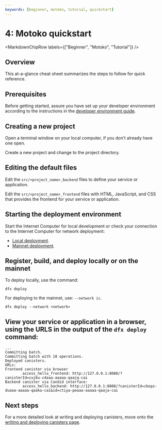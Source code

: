 ```yaml
---
keywords: [beginner, motoko, tutorial, quickstart]
---
```



# 4: Motoko quickstart

<MarkdownChipRow labels={["Beginner", "Motoko", "Tutorial"]} />

## Overview

This at-a-glance cheat sheet summarizes the steps to follow for quick reference.

## Prerequisites

Before getting started, assure you have set up your developer environment according to the instructions in the [developer environment guide](/docs/current/developer-docs/backend/motoko/dev-env).

## Creating a new project

Open a terminal window on your local computer, if you don’t already have one open.

Create a new project and change to the project directory.

<DfxNewSnippet />

## Editing the default files

Edit the `src/<project_name>_backend` files to define your service or application.

Edit the `src/<project_name>_frontend` files with HTML, JavaScript, and CSS that provides the frontend for your service or application.

## Starting the deployment environment

Start the Internet Computer for local development or check your connection to the Internet Computer for network deployment:
- [Local deployment](/docs/current/developer-docs/getting-started/deploy/local).
- [Mainnet deployment](/docs/current/developer-docs/getting-started/deploy/mainnet).

## Register, build, and deploy locally or on the mainnet 

To deploy locally, use the command:

```
dfx deploy
```

For deploying to the mainnet, use: `--network ic`.

```
dfx deploy --network <network>
```

## View your service or application in a browser, using the URLS in the output of the `dfx deploy` command:

```
...
Committing batch.
Committing batch with 18 operations.
Deployed canisters.
URLs:
Frontend canister via browser
        access_hello_frontend: http://127.0.0.1:8080/?canisterId=cuj6u-c4aaa-aaaaa-qaajq-cai
Backend canister via Candid interface:
        access_hello_backend: http://127.0.0.1:8080/?canisterId=cbopz-duaaa-aaaaa-qaaka-cai&id=ctiya-peaaa-aaaaa-qaaja-cai
```

## Next steps

For a more detailed look at writing and deploying canisters, move onto the [writing and deploying canisters page](deploying.mdx).